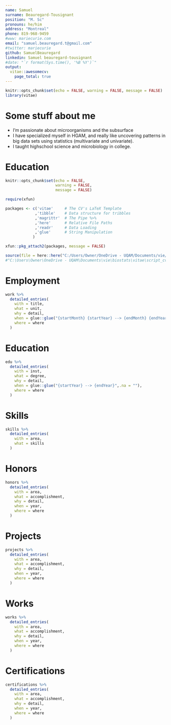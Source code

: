 ---
name: Samuel
surname: Beauregard-Tousignant
position: "M. Sc"
pronouns: he/him
address: "Montreal"
phone: 819-968-9459
#www: mariecurie.com
email: "samuel.beauregard.t@gmail.com"
#twitter: mariecurie
github: SamuelBeauregard
linkedin: Samuel beauregard-tousignant
#date: "`r format(Sys.time(), '%B %Y')`"
output:
  vitae::awesomecv:
    page_total: true
---

```{r setup, include=FALSE}
knitr::opts_chunk$set(echo = FALSE, warning = FALSE, message = FALSE)
library(vitae)
```

# Some stuff about me

 * I'm passionate about microorganisms and the subsurface 
 * I have specialized myself in HGAM, and really like uncovering patterns in big data sets using statistics (multivariate and univariate).
 * I taught highschool science and microbiology in college.

# Education


```{r setup, include=FALSE}
knitr::opts_chunk$set(echo = FALSE,
                      warning = FALSE,
                      message = FALSE)

require(xfun)

packages <- c('vitae'     # The CV's LaTeX Template
             ,'tibble'    # Data structure for tribbles
             ,'magrittr'  # The Pipe %>%
             ,'here'      # Relative File Paths
             ,'readr'     # Data Loading
             ,'glue'      # String Manipulation
            )

xfun::pkg_attach2(packages, message = FALSE)

source(file = here::here("C:/Users/Owner/OneDrive - UQAM/Documents/vie/biostats/vitae/script_cv/","info.R"))
#"C:\Users\Owner\OneDrive - UQAM\Documents\vie\biostats\vitae\script_cv\info.R"
```

# Employment

```{r}

work %>%
  detailed_entries(
    with = title,
    what = unit,
    why = detail,
    when = glue::glue("{startMonth} {startYear} --> {endMonth} {endYear}",.na = ""),
    where = where
  )

```

\pagebreak

# Education

```{r EDUCATION}

edu %>%
  detailed_entries(
    with = inst,
    what = degree,
    why = detail,
    when = glue::glue("{startYear} --> {endYear}",.na = ""),
    where = where
  )

```

# Skills

```{r SKILLS}

skills %>%
  detailed_entries(
    with = area,
    what = skills
  )

```

# Honors

```{r HONORS}

honors %>%
  detailed_entries(
    with = area,
    what = accomplishment,
    why = detail,
    when = year,
    where = where
  )

```

\pagebreak

# Projects

```{r PROJECTS}

projects %>%
  detailed_entries(
    with = area,
    what = accomplishment,
    why = detail,
    when = year,
    where = where
  )

```

# Works

```{r WORKS}

works %>%
  detailed_entries(
    with = area,
    what = accomplishment,
    why = detail,
    when = year,
    where = where
  )

```

# Certifications

```{r CERTIFICATIONS}

certifications %>%
  detailed_entries(
    with = area,
    what = accomplishment,
    why = detail,
    when = year,
    where = where
  )

```

\pagebreak

<!-- ```{r} -->
<!-- library(tibble) -->
<!-- tribble( -->
<!--   ~ Degree, ~ Year, ~ Institution, ~ Where, -->
<!--   "Bachelors", "2018-21", "UQAM", "Montreal, Quebec", -->
<!--   "M. Sc in biological sciences", "expected end: January 2025", "UQAM", "Montreal, Quebec", -->
<!-- ) %>% -->
<!--   detailed_entries(Degree, Year, Institution, Where) -->
<!-- ``` -->

<!-- # Nobel Prizes -->

<!-- ```{r} -->
<!-- # tribble( -->
<!-- #   ~Year, ~Type, ~Desc, -->
<!-- #   1903, "Physics", "Awarded for her work on radioactivity with Pierre Curie and Henri Becquerel", -->
<!-- #   1911, "Chemistry", "Awarded for the discovery of radium and polonium" -->
<!-- # ) %>% -->
<!-- #   brief_entries( -->
<!-- #     glue::glue("Nobel Prize in {Type}"), -->
<!-- #     Year, -->
<!-- #     Desc -->
<!-- #   ) -->
<!-- ``` -->

<!-- # Publications -->

<!-- ```{r} -->
<!-- library(dplyr) -->
<!-- knitr::write_bib(c("vitae", "tibble"), "packages.bib") -->

<!-- bibliography_entries("packages.bib") %>% -->
<!--   arrange(desc(author$family), issued) -->
<!-- ``` -->
